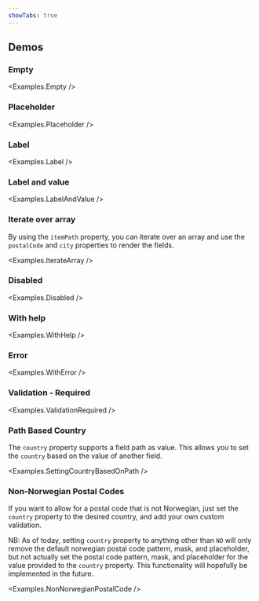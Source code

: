 ```yaml
---
showTabs: true
---
```



## Demos

### Empty

<Examples.Empty />

### Placeholder

<Examples.Placeholder />

### Label

<Examples.Label />

### Label and value

<Examples.LabelAndValue />

### Iterate over array

By using the `itemPath` property, you can iterate over an array and use the `postalCode` and `city` properties to render the fields.

<Examples.IterateArray />

### Disabled

<Examples.Disabled />

### With help

<Examples.WithHelp />

### Error

<Examples.WithError />

### Validation - Required

<Examples.ValidationRequired />

### Path Based Country

The `country` property supports a field path as value. This allows you to set the `country` based on the value of another field.

<Examples.SettingCountryBasedOnPath />

### Non-Norwegian Postal Codes

If you want to allow for a postal code that is not Norwegian, just set the `country` property to the desired country, and add your own custom validation.

NB: As of today, setting `country` property to anything other than `NO` will only remove the default norwegian postal code pattern, mask, and placeholder, but not actually set the postal code pattern, mask, and placeholder for the value provided to the `country` property. This functionality will hopefully be implemented in the future.

<Examples.NonNorwegianPostalCode />

<VisibleWhenVisualTest>
  <Examples.LongLabel />
</VisibleWhenVisualTest>
